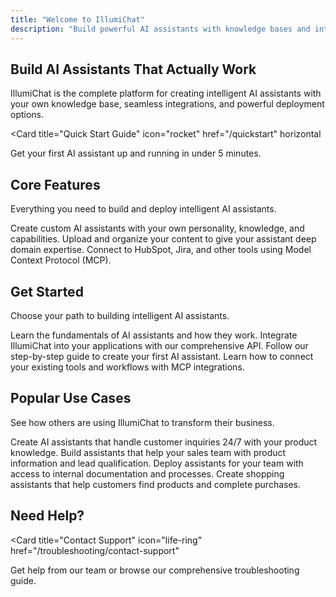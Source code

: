```yaml
---
title: "Welcome to IllumiChat"
description: "Build powerful AI assistants with knowledge bases and integrations"
---
```


## Build AI Assistants That Actually Work

IllumiChat is the complete platform for creating intelligent AI assistants with your own knowledge base, seamless integrations, and powerful deployment options.

<Card
  title="Quick Start Guide"
  icon="rocket"
  href="/quickstart"
  horizontal
>
  Get your first AI assistant up and running in under 5 minutes.
</Card>

## Core Features

Everything you need to build and deploy intelligent AI assistants.

<Columns cols={2}>
  <Card
    title="AI Assistant Builder"
    icon="bot"
    href="/user-guide/creating-assistants"
  >
    Create custom AI assistants with your own personality, knowledge, and capabilities.
  </Card>
  <Card
    title="Knowledge Base Management"
    icon="database"
    href="/user-guide/creating-knowledge-bases"
  >
    Upload and organize your content to give your assistant deep domain expertise.
  </Card>
  <Card
    title="MCP Integrations"
    icon="plug"
    href="/integrations/mcp-overview"
  >
    Connect to HubSpot, Jira, and other tools using Model Context Protocol (MCP).
  </Card>

</Columns>

## Get Started

Choose your path to building intelligent AI assistants.

<Columns cols={2}>
  <Card
    title="For Beginners"
    icon="graduation-cap"
    href="/concepts/ai-assistants"
  >
    Learn the fundamentals of AI assistants and how they work.
  </Card>
  <Card
    title="For Developers"
    icon="code"
    href="/api-reference/authentication"
  >
    Integrate IllumiChat into your applications with our comprehensive API.
  </Card>
  <Card
    title="Quick Start Guide"
    icon="play"
    href="/quickstart"
  >
    Follow our step-by-step guide to create your first AI assistant.
  </Card>
  <Card
    title="MCP Overview"
    icon="link"
    href="/integrations/mcp-overview"
  >
    Learn how to connect your existing tools and workflows with MCP integrations.
  </Card>
</Columns>

## Popular Use Cases

See how others are using IllumiChat to transform their business.

<CardGroup cols={2}>
  <Card title="Customer Support" icon="headphones" href="/user-guide/creating-assistants">
    Create AI assistants that handle customer inquiries 24/7 with your product knowledge.
  </Card>
  <Card title="Sales Enablement" icon="trending-up" href="/user-guide/creating-assistants">
    Build assistants that help your sales team with product information and lead qualification.
  </Card>
  <Card title="Internal Knowledge" icon="users" href="/user-guide/creating-assistants">
    Deploy assistants for your team with access to internal documentation and processes.
  </Card>
  <Card title="E-commerce" icon="shopping-cart" href="/user-guide/creating-assistants">
    Create shopping assistants that help customers find products and complete purchases.
  </Card>
</CardGroup>

## Need Help?

<Card
  title="Contact Support"
  icon="life-ring"
  href="/troubleshooting/contact-support"
>
  Get help from our team or browse our comprehensive troubleshooting guide.
</Card>
